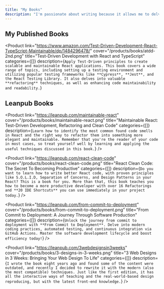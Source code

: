 ```yaml
---
title: "My Books"
description: "I'm passionate about writing because it allows me to delve deeply into a subject and examine it from various perspectives. For those who appreciate absorbing content at their leisure, books are undoubtedly an excellent choice. My preference is for a methodical teaching approach, leading my audience from the basics to a point where concepts of maintainability, testability, superior design, and inherent quality become clear and logical."
---
```



## My Published Books

<Product link="https://www.amazon.com/Test-Driven-Development-React-TypeScript-Maintainable/dp/1484296478/"
         cover="/products/books/atdd-2nd.png" title="Test-Driven Development with React and TypeScript"
         categories={[]}
         description={`Apply Test-Driven principles to create scalable and maintainable React applications. This book covers a wide range of
  topics, including setting up a testing environment and utilizing popular testing frameworks like **Cypress**,
  **Jest**, and the React Testing Library. It also delves into valuable **refactoring** techniques, as well as enhancing
  code maintainability and readability.`}
>
</Product>


## Leanpub Books

<Product
  link="https://leanpub.com/maintainable-react"
  cover="/products/books/maintainable-react.png"
  title="Maintainable React: Test-Driven Development, Refactoring and Clean Code"
  categories={[]}
  description={`Learn how to identify the most common found code smells in React and the right way to refactor them into something more elegant and maintainable. Remember that you're the reader of your code in most cases, so treat yourself well by learning and applying the useful techniques discussed in this book.`}
/>

<Product
  link="https://leanpub.com/react-clean-code"
  cover="/products/books/react-clean-code.png"
  title="React Clean Code: The Secret To Becoming Productive"
  categories={[]}
  description={`Do you want to learn how to write better React code, with proven principles like S.O.L.I.D, Separation of Concerns, and Design Patterns in your React? This is a book for you. More than that, this book teaches you how to become a more productive developer with over 16 Refactorings and **20 IDE Shortcuts** you can use immediately in your project today.`}
/>

<Product
  link="https://leanpub.com/from-commit-to-deployment"
  cover="/products/books/from-commit-to-deployment.png"
  title="From Commit to Deployment: A Journey Through Software Production"
  categories={[]}
  description={`Unlock the journey from commit to deployment with **From Commit to Deployment**. Delve into modern coding practices, automated testing, and continuous integration via GitHub Actions. Master the software development lifecycle and boost efficiency today!`}
/>

<Product
  link="https://leanpub.com/3webdesignsin3weeks"
  cover="/products/books/3-designs-in-3-weeks.png"
  title="3 Web Designs in 3 Weeks: Bringing Your Web Design To Life"
  categories={[]}
  description={`I wrote the book eight years ago and found some of the content were outdated, and recently I decided to rewrite it with the modern (also the most compatible) techniques. Just like the first edition, it has all the interactive ways of teaching and the real-world-based design reproducing, but with the latest front-end knowledge.`}
/>
